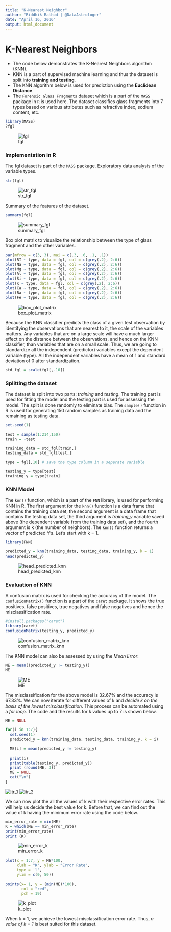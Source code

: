 ```yaml
---
title: "K-Nearest Neighbor"
author: "Riddhik Rathod | @DataAstrologer"
date: "April 16, 2016"
output: html_document
---
```


# K-Nearest Neighbors

* The code below demonstrates the K-Nearest Neighbors algorithm (KNN). 
* KNN is a part of supervised machine learning and thus the dataset is split into **training and testing**.
* The KNN algorithm below is used for prediction using the **Euclidean Distance**. 
* The ```Forensic Glass Fragments``` dataset which is a part of the ```MASS``` package in ```R``` is used here. The dataset classifies glass fragments into 7 types based on various attributes such as refractive index, sodium content, etc. 
```r
library(MASS)
?fgl
```
![fgl](./data/images/fgl.png)

### Implementation in R

The fgl dataset is part of the ```MASS``` package. Exploratory data analysis of the variable types.
```r
str(fgl)
```
![str_fgl](./data/images/str_fgl.png)

Summary of the features of the dataset.
```r
summary(fgl)
```
![summary_fgl](./data/images/summary_fgl.png)

Box plot matrix to visualize the relationship between the type of glass fragment and the other variables.
```r
par(mfrow = c(3, 3), mai = c(.3, .6, .1, .1))
plot(RI ~ type, data = fgl, col = c(grey(.2), 2:6))
plot(Na ~ type, data = fgl, col = c(grey(.2), 2:6))
plot(Mg ~ type, data = fgl, col = c(grey(.2), 2:6))
plot(Al ~ type, data = fgl, col = c(grey(.2), 2:6))
plot(Si ~ type, data = fgl, col = c(grey(.2), 2:6))
plot(K ~ type, data = fgl, col = c(grey(.2), 2:6))
plot(Ca ~ type, data = fgl, col = c(grey(.2), 2:6))
plot(Ba ~ type, data = fgl, col = c(grey(.2), 2:6))
plot(Fe ~ type, data = fgl, col = c(grey(.2), 2:6))
```
![box_plot_matrix](./data/images/box_plot_matrix.png)

Because the KNN classifier predicts the class of a given test observation by identifying the observations that are nearest to it, the scale of the variables matters. Any variables that are on a large scale will have a much larger effect on the distance between the observations, and hence on the KNN classifier, than variables that are on a small scale. Thus, we are going to standardize all the independent (predictor) variables except the dependent variable (type). All the independent variables have a mean of 1 and standard deviation of 0 after standardization.
```r
std_fgl = scale(fgl[,-10])
```

### Splitting the dataset

The dataset is split into two parts: *training* and *testing*. The training part is used for fitting the model and the testing part is used for assessing the model. The split is done randomly to eliminate bias. The ```sample()``` function in R is used for generating 150 random samples as training data and the remaining as testing data. 
```r
set.seed(1)

test = sample(1:214,150)
train = -test

training_data = std_fgl[train,]
testing_data = std_fgl[test,]

type = fgl[,10] # save the type column in a seperate variable

testing_y = type[test]
training_y = type[train]
```

### KNN Model

The ```knn()``` function, which is a part of the ```FNN``` library, is used for performing KNN in R. The first argument for the ```knn()``` function is a data frame that contains the training data set, the second argument is a data frame that contains the testing data set, the third argument is *training_y* variable saved above (the dependent variable from the training data set), and the fourth argument is k (the number of neighbors). The ```knn()``` function returns a vector of predicted Y’s. Let’s start with k = 1. 
```r
library(FNN)

predicted_y = knn(training_data, testing_data, training_y, k = 1)
head(predicted_y)
```
![head_predicted_knn](./data/images/head_predicted_knn.png)

### Evaluation of KNN

A confusion matrix is used for checking the accuracy of the model. The ```confusionMatrix()``` function is a part of the ```caret``` package. It shows the true positives, false positives, true negatives and false negatives and hence the misclassification rate. 
```r
#install.packages("caret")
library(caret)
confusionMatrix(testing_y, predicted_y)
```
![confusion_matrix_knn](./data/images/cfm_knn.png)

The KNN model can also be assessed by using the *Mean Error*.
```r
ME = mean((predicted_y != testing_y))
ME
```
![ME](./data/images/ME.png)

The misclassification for the above model is 32.67% and the accuracy is 67.33%. We can now iterate for different values of k and *decide k on the basis of the lowest misclassification*. This process can be automated using a *for loop*. The code and the results for k values up to 7 is shown below.
```r
ME = NULL

for(i in 1:7){
  set.seed(1)
  predicted_y = knn(training_data, testing_data, training_y, k = i)
  
  ME[i] = mean(predicted_y != testing_y)
  
  print(i)  
  print(table(testing_y, predicted_y))
  print (round(ME, 3))
  ME = NULL
  cat("\n")  
}
```
![itr_1](./data/images/itr_1.png)
![itr_2](./data/images/itr_2.png)

We can now plot the all the values of k with their respective error rates. This will help us decide the best value for k. Before that, we can find out the value of k having the minimum error rate using the code below.
```r
min_error_rate = min(ME)
K = which(ME == min_error_rate)
print(min_error_rate)
print (K)
```
![min_error_k](./data/images/min_error_k.png)

```r
plot(x = 1:7, y = ME*100, 
     xlab = "K", ylab = "Error Rate", 
     type = 'l', 
     ylim = c(0, 50))

points(x= 1, y = (min(ME)*100), 
       col = "red", 
       pch = 19)
```
![k_plot](./data/images/k_plot.png)

When k = 1, we achieve the lowest misclassification error rate. Thus, *a value of k = 1* is best suited for this dataset.